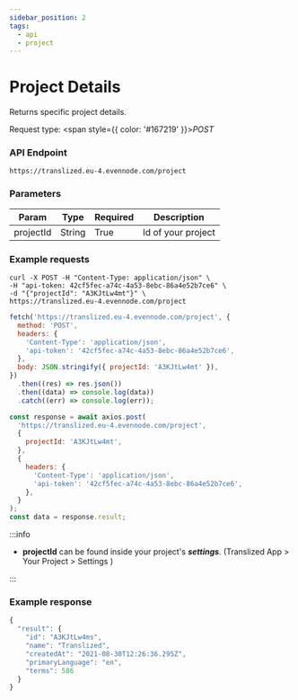 ```yaml
---
sidebar_position: 2
tags:
  - api
  - project
---
```



# Project Details

Returns specific project details.

Request type: <span style={{ color: '#167219' }}>_POST_</span>

### API Endpoint

```url
https://translized.eu-4.evennode.com/project
```

### Parameters

| Param     | Type   | Required | Description        |
| --------- | ------ | -------- | ------------------ |
| projectId | String | True     | Id of your project |

### Example requests

<Tabs className="api-tabs">
<TabItem value="cURL" label="cURL">

```curl
curl -X POST -H "Content-Type: application/json" \
-H "api-token: 42cf5fec-a74c-4a53-8ebc-86a4e52b7ce6" \
-d "{"projectId": "A3KJtLw4mt"}" \
https://translized.eu-4.evennode.com/project
```

</TabItem>
<TabItem value="js-fetch" label="Javascript Fetch">

```js
fetch('https://translized.eu-4.evennode.com/project', {
  method: 'POST',
  headers: {
    'Content-Type': 'application/json',
    'api-token': '42cf5fec-a74c-4a53-8ebc-86a4e52b7ce6',
  },
  body: JSON.stringify({ projectId: 'A3KJtLw4mt' }),
})
  .then((res) => res.json())
  .then((data) => console.log(data))
  .catch((err) => console.log(err));
```

</TabItem>
<TabItem value="js-axios" label="Javascript Axios">

```js
const response = await axios.post(
  'https://translized.eu-4.evennode.com/project',
  {
    projectId: 'A3KJtLw4mt',
  },
  {
    headers: {
      'Content-Type': 'application/json',
      'api-token': '42cf5fec-a74c-4a53-8ebc-86a4e52b7ce6',
    },
  }
);
const data = response.result;
```

</TabItem>
</Tabs>

:::info

- **projectId** can be found inside your project's **_settings_**. (Translized App > Your Project > Settings )

:::

### Example response

```js
{
  "result": {
    "id": "A3KJtLw4ms",
    "name": "Translized",
    "createdAt": "2021-08-30T12:26:36.295Z",
    "primaryLanguage": "en",
    "terms": 586
  }
}
```

